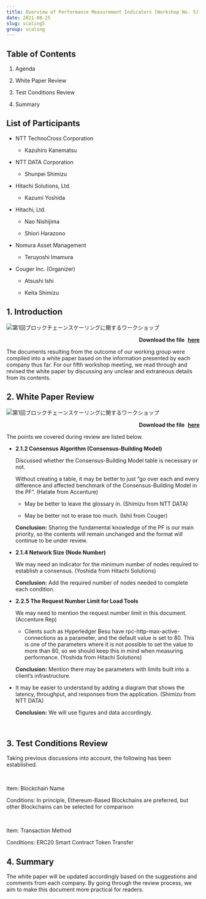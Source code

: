 ```yaml
---
title: Overview of Performance Measurement Indicators [Workshop No. 5]
date: 2021-08-25
slug: scaling5
group: scaling
---
```


## Table of Contents

1. Agenda

2. White Paper Review

3. Test Conditions Review

4. Summary

## List of Participants

- NTT TechnoCross Corporation

  - Kazuhiro Kanematsu

- NTT DATA Corporation

  - Shunpei Shimizu

- Hitachi Solutions, Ltd.

  - Kazumi Yoshida

- Hitachi, Ltd.

  - Nao Nishijima

  - Shiori Harazono

- Nomura Asset Management

  - Teruyoshi Imamura

- Couger Inc. (Organizer)

  - Atsushi Ishi

  - Keita Shimizu

## 1. Introduction

![第1回ブロックチェーンスケーリングに関するワークショップ](./images/img1.png)

<p style="text-align: right;font-weight:bold;">
  Download the file
  <a
    style="margin-left: 5px"
    href="/pdf/scaling5/2021_08_ethterakoya_5th_v002.pdf"
    target="_blank"
  >
    here
  </a>
</p>

The documents resulting from the outcome of our working group were compiled into a white paper based on the information presented by each company thus far. For our fifth workshop meeting, we read through and revised the white paper by discussing any unclear and extraneous details from its contents.

## 2. White Paper Review

![第1回ブロックチェーンスケーリングに関するワークショップ](./images/img2.png)

<p style="text-align: right;font-weight:bold;">
  Download the file
  <a
    style="margin-left: 5px"
    href="/pdf/scaling5/20210825_Ethereum_Performance_Metrics.pdf"
    target="_blank"
  >
    here
  </a>
</p>

The points we covered during review are listed below.

- **2.1.2 Consensus Algorithm (Consensus-Building Model)**

  Discussed whether the Consensus-Building Model table is necessary or not.

  Without creating a table, it may be better to just “go over each and every difference and affected benchmark of the Consensus-Building Model in the PF”. (Hatate from Accenture)

  - May be better to leave the glossary in. (Shimizu from NTT DATA)

  - May be better not to erase too much. (Ishii from Couger)

  **Conclusion:** Sharing the fundamental knowledge of the PF is our main priority, so the contents will remain unchanged and the format will continue to be under review.

- **2.1.4 Network Size (Node Number)**

  We may need an indicator for the minimum number of nodes required to establish a consensus. (Yoshida from Hitachi Solutions)

  **Conclusion:** Add the required number of nodes needed to complete each condition.

- **2.2.5 The Request Number Limit for Load Tools**

  We may need to mention the request number limit in this document. (Accenture Rep)

  - Clients such as Hyperledger Besu have rpc-http-max-active-connections as a parameter, and the default value is set to 80. This is one of the parameters where it is not possible to set the value to more than 80, so we should keep this in mind when measuring performance. (Yoshida from Hitachi Solutions)

  **Conclusion:** Mention there may be parameters with limits built into a client’s infrastructure.

- It may be easier to understand by adding a diagram that shows the latency, throughput, and responses from the application. (Shimizu from NTT DATA)

  **Conclusion:** We will use figures and data accordingly.

<br />

## 3. Test Conditions Review

Taking previous discussions into account, the following has been established.

<br />

Item: Blockchain Name

Conditions: In principle, Ethereum-Based Blockchains are preferred, but other Blockchains can be selected for comparison

<br />

Item: Transaction Method

Conditions: ERC20 Smart Contract Token Transfer

## 4. Summary

The white paper will be updated accordingly based on the suggestions and comments from each company. By going through the review process, we aim to make this document more practical for readers.
